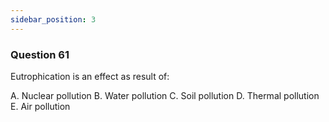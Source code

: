```yaml
---
sidebar_position: 3
---
```


### Question 61

Eutrophication is an effect as result of:

A. Nuclear pollution
B. Water pollution
C. Soil pollution
D. Thermal pollution
E. Air pollution
